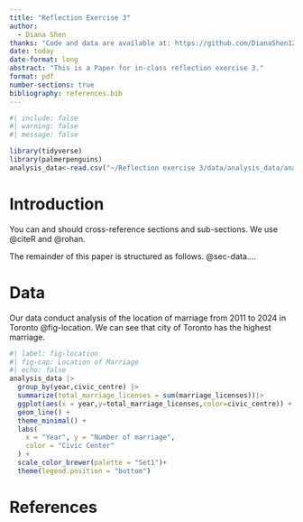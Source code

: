 ```yaml
---
title: "Reflection Exercise 3"
author: 
  - Diana Shen
thanks: "Code and data are available at: https://github.com/DianaShen1224/Reflection-exercise-3."
date: today
date-format: long
abstract: "This is a Paper for in-class reflection exercise 3."
format: pdf
number-sections: true
bibliography: references.bib
---
```


```r
#| include: false
#| warning: false
#| message: false

library(tidyverse)
library(palmerpenguins)
analysis_data<-read.csv("~/Reflection exercise 3/data/analysis_data/analysis_data.csv")
```

# Introduction

You can and should cross-reference sections and sub-sections. We use @citeR and @rohan.

The remainder of this paper is structured as follows. @sec-data....

# Data {#sec-data}

Our data conduct analysis of the location of marriage from 2011 to 2024 in Toronto @fig-location. We can see that city of Toronto has the highest marriage.

```r
#| label: fig-location
#| fig-cap: Location of Marriage
#| echo: false
analysis_data |>
  group_by(year,civic_centre) |>
  summarize(total_marriage_licenses = sum(marriage_licenses))|>
  ggplot(aes(x = year,y=total_marriage_licenses,color=civic_centre)) +
  geom_line() +
  theme_minimal() +
  labs(
    x = "Year", y = "Number of marriage",
    color = "Civic Center"
  ) +
  scale_color_brewer(palette = "Set1")+
  theme(legend.position = "bottom")
```
\newpage

# References
